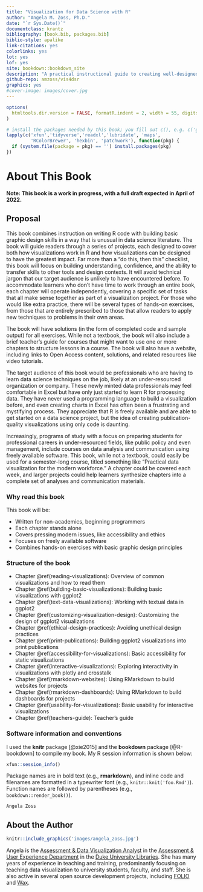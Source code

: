 ```yaml
--- 
title: "Visualization for Data Science with R"
author: "Angela M. Zoss, Ph.D."
date: "`r Sys.Date()`"
documentclass: krantz
bibliography: [book.bib, packages.bib]
biblio-style: apalike
link-citations: yes
colorlinks: yes
lot: yes
lof: yes
site: bookdown::bookdown_site
description: "A practical instructional guide to creating well-designed data visualizations in R."
github-repo: amzoss/vis4dsr
graphics: yes
#cover-image: images/cover.jpg
---
```


```r
options(
  htmltools.dir.version = FALSE, formatR.indent = 2, width = 55, digits = 4
)

# install the packages needed by this book; you fill out c(), e.g. c('ggplot2', 'dplyr')
lapply(c('xfun','tidyverse','readxl','lubridate', 'maps', 
         'RColorBrewer', 'hexbin', 'patchwork'), function(pkg) {
  if (system.file(package = pkg) == '') install.packages(pkg)
})
```

# About This Book {-}

**Note: This book is a work in progress, with a full draft expected in April of 2022.**

## Proposal {-}

This book combines instruction on writing R code with building basic graphic design skills in a way that is unusual in data science literature. The book will guide readers through a series of projects, each designed to cover both how visualizations work in R and how visualizations can be designed to have the greatest impact. Far more than a “do this, then this” checklist, this book will focus on building understanding, confidence, and the ability to transfer skills to other tools and design contexts. It will avoid technical jargon that our target audience is unlikely to have encountered before. To accommodate learners who don’t have time to work through an entire book, each chapter will operate independently, covering a specific set of tasks that all make sense together as part of a visualization project.  For those who would like extra practice, there will be several types of hands-on exercises, from those that are entirely prescribed to those that allow readers to apply new techniques to problems in their own areas.

The book will have solutions (in the form of completed code and sample output) for all exercises. While not a textbook, the book will also include a brief teacher’s guide for courses that might want to use one or more chapters to structure lessons in a course. The book will also have a website, including links to Open Access content, solutions, and related resources like video tutorials.

The target audience of this book would be professionals who are having to learn data science techniques on the job, likely at an under-resourced organization or company. These newly minted data professionals may feel comfortable in Excel but have only just started to learn R for processing data. They have never used a programming language to build a visualization before, and even creating charts in Excel has often been a frustrating and mystifying process. They appreciate that R is freely available and are able to get started on a data science project, but the idea of creating publication-quality visualizations using only code is daunting. 

Increasingly, programs of study with a focus on preparing students for professional careers in under-resourced fields, like public policy and even management, include courses on data analysis and communication using freely available software. This book, while not a textbook, could easily be used for a semester-long course, titled something like “Practical data visualization for the modern workforce.” A chapter could be covered each week, and larger projects could help learners synthesize chapters into a complete set of analyses and communication materials.

### Why read this book {-}

This book will be:

* Written for non-academics, beginning programmers
* Each chapter stands alone
* Covers pressing modern issues, like accessibility and ethics
* Focuses on freely available software
* Combines hands-on exercises with basic graphic design principles

### Structure of the book {-}

* Chapter \@ref(reading-visualizations): Overview of common visualizations and how to read them
* Chapter \@ref(building-basic-visualizations): Building basic visualizations with ggplot2
* Chapter \@ref(text-data-visualizations): Working with textual data in ggplot2
* Chapter \@ref(customizing-visualization-design): Customizing the design of ggplot2 visualizations
* Chapter \@ref(ethical-design-practices): Avoiding unethical design practices
* Chapter \@ref(print-publications): Building ggplot2 visualizations into print publications
* Chapter \@ref(accessibility-for-visualizations): Basic accessibility for static visualizations
* Chapter \@ref(interactive-visualizations): Exploring interactivity in visualizations with plotly and crosstalk
* Chapter \@ref(rmarkdown-websites): Using RMarkdown to build websites for projects
* Chapter \@ref(rmarkdown-dashboards): Using RMarkdown to build dashboards for projects
* Chapter \@ref(usability-for-visualizations): Basic usability for interactive visualizations
* Chapter \@ref(teachers-guide): Teacher’s guide

### Software information and conventions {-}

I used the **knitr**\index{knitr} package [@xie2015] and the **bookdown**\index{bookdown} package [@R-bookdown] to compile my book. My R session information is shown below:

```r
xfun::session_info()
```

Package names are in bold text (e.g., **rmarkdown**), and inline code and filenames are formatted in a typewriter font (e.g., `knitr::knit('foo.Rmd')`). Function names are followed by parentheses (e.g., `bookdown::render_book()`).

<!--### Acknowledgments {-}

A lot of people helped me when I was writing the book.-->

```block2
Angela Zoss
```

## About the Author {-}

```r
knitr::include_graphics('images/angela_zoss.jpg')
```

Angela is the [Assessment & Data Visualization Analyst](https://library.duke.edu/about/directory/staff/angela.zoss) in the [Assessment & User Experience Department](https://library.duke.edu/about/depts/assessment-user-experience) in the [Duke University Libraries](https://library.duke.edu/). She has many years of experience in teaching and training, predominantly focusing on teaching data visualization to university students, faculty, and staff. She is also active in several open source development projects, including [FOLIO](https://github.com/folio-org/) and [Wax](https://github.com/minicomp/wax).


